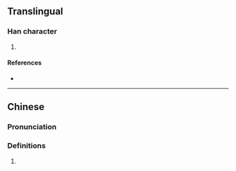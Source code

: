 {{character info/new}}
{{character info/new|0xfa98}}
==Translingual==

===Han character===
{{Han char|rn=85|rad=水|as=10|sn=13|four=|canj=EBOU|ids=⿰氵䍃}}

# {{defn|Han|sort=水10}}

====References====
* {{Han ref|kx=0643.241|dkj=18065|dj=1050.210|hdz=31702.070|uh=6EDB|ud=28379}}

----

==Chinese==
{{zh-forms}}

===Pronunciation===
{{zh-pron
|m=yín
|c=jam4
|mc=
|oc=
|ma=
|cat=
}}

===Definitions===
{{zh-hanzi}}

# {{rfdef|lang=zh}}